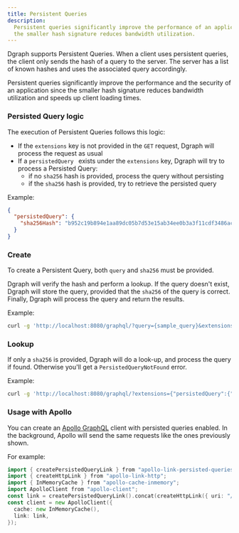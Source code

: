 ```yaml
---
title: Persistent Queries
description:
  Persistent queries significantly improve the performance of an application as
  the smaller hash signature reduces bandwidth utilization.
---
```


Dgraph supports Persistent Queries. When a client uses persistent queries, the
client only sends the hash of a query to the server. The server has a list of
known hashes and uses the associated query accordingly.

Persistent queries significantly improve the performance and the security of an
application since the smaller hash signature reduces bandwidth utilization and
speeds up client loading times.

### Persisted Query logic

The execution of Persistent Queries follows this logic:

- If the `extensions` key is not provided in the `GET` request, Dgraph will
  process the request as usual
- If a `persistedQuery ` exists under the `extensions` key, Dgraph will try to
  process a Persisted Query:
  - if no `sha256` hash is provided, process the query without persisting
  - if the `sha256` hash is provided, try to retrieve the persisted query

Example:

```json
{
  "persistedQuery": {
    "sha256Hash": "b952c19b894e1aa89dc05b7d53e15ab34ee0b3a3f11cdf3486acef4f0fe85c52"
  }
}
```

### Create

To create a Persistent Query, both `query` and `sha256` must be provided.

Dgraph will verify the hash and perform a lookup. If the query doesn't exist,
Dgraph will store the query, provided that the `sha256` of the query is correct.
Finally, Dgraph will process the query and return the results.

Example:

```sh
curl -g 'http://localhost:8080/graphql/?query={sample_query}&extensions={"persistedQuery":{"sha256Hash":"b952c19b894e1aa89dc05b7d53e15ab34ee0b3a3f11cdf3486acef4f0fe85c52"}}'
```

### Lookup

If only a `sha256` is provided, Dgraph will do a look-up, and process the query
if found. Otherwise you'll get a `PersistedQueryNotFound` error.

Example:

```sh
curl -g 'http://localhost:8080/graphql/?extensions={"persistedQuery":{"sha256Hash":"b952c19b894e1aa89dc05b7d53e15ab34ee0b3a3f11cdf3486acef4f0fe85c52"}}'
```

### Usage with Apollo

You can create an [Apollo GraphQL](https://www.apollographql.com/) client with
persisted queries enabled. In the background, Apollo will send the same requests
like the ones previously shown.

For example:

```go
import { createPersistedQueryLink } from "apollo-link-persisted-queries";
import { createHttpLink } from "apollo-link-http";
import { InMemoryCache } from "apollo-cache-inmemory";
import ApolloClient from "apollo-client";
const link = createPersistedQueryLink().concat(createHttpLink({ uri: "/graphql" }));
const client = new ApolloClient({
  cache: new InMemoryCache(),
  link: link,
});
```
